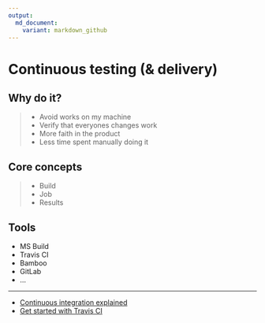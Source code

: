 ```yaml
---
output:
  md_document:
    variant: markdown_github
---
```


# Continuous testing (& delivery)

## Why do it?
>- Avoid works on my machine
>- Verify that everyones changes work
>- More faith in the product
>- Less time spent manually doing it

## Core concepts
>- Build
>- Job
>- Results

## Tools
- MS Build
- Travis CI
- Bamboo
- GitLab
- ...

-----

- [Continuous integration explained]()
- [Get started with Travis CI]()

